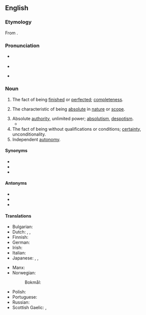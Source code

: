 ==English==

===Etymology===
From {{suffix|en|absolute|ness}}.

===Pronunciation===
* {{a|UK}} {{IPA|en|/ˈab.sə.luːt.nəs/|/ab.səˈluːt.nəs/}}
* {{audio|en|LL-Q1860 (eng)-Vealhurl-absoluteness.wav|Audio (RP)}}
* {{a|US}} {{IPA|en|/ˈæb.səˌlut.nəs/}}

===Noun===
{{en-noun|-|+}}

# {{lb|en|obsolete}} The fact of being [[finished]] or [[perfected]]; [[completeness]]. {{defdate|Attested from the mid 16<sup>th</sup> century until the 17<sup>th</sup> century.}}
# The characteristic of being [[absolute]] in [[nature]] or [[scope]].
#: {{ux|en|the '''absoluteness''' of his sovereignty, the '''absoluteness''' of his convictions}}
# Absolute [[authority]], unlimited power; [[absolutism]], [[despotism]]. {{defdate|First attested in the 16<sup>th</sup> century.}}
#* {{RQ:Florio Montaigne Essayes|chapter=8|book=II|page=228|passage=I know no man that could produce more parts, both naturall and artificiall, fit to preserve his masterie, and to maintaine his '''absolutenesse''', than he doth; yet is hee cleane falne from them like a childe.}}
# The fact of being without qualifications or conditions; [[certainty]], unconditionality. {{defdate|First attested in the 17<sup>th</sup> century.}}
# Independent [[autonomy]]. {{defdate|First attested in the 17<sup>th</sup> century.}}

====Synonyms====
* {{l|en|unconditionality}}
* {{l|en|unlimitedness}}
* {{l|en|certainty}}

====Antonyms====
* {{l|en|conditionality}}
* {{l|en|limitedness}}
* {{l|en|relativity}}

====Translations====
{{trans-top|the fact free from any conditions or other beings}}
* Bulgarian: {{t|bg|абсолю́тност|f}}
* Dutch: {{t+|nl|absoluutheid|m}}, {{t|nl|volstrektheid|m}}, {{t|nl|onbeperktheid|m}}
* Finnish: {{t+|fi|ehdottomuus}}
* German: {{t+|de|Absolutheit|f}}
* Irish: {{t|ga|absalóideacht|f}}
* Italian: {{t+|it|assolutezza|f}}
* Japanese: {{t+|ja|絶対|tr=zettai|sc=Jpan}}, {{t|ja|絶対性|tr=zettaisei|sc=Jpan}}, {{t|ja|無条件|tr=mujōken|sc=Jpan}}
{{trans-mid}}
* Manx: {{t|gv|ard-phooaralys|m}}
* Norwegian:
*: Bokmål: {{t+|nb|absolutthet|m|f}}
* Polish: {{t+|pl|absolutność|f}}
* Portuguese: {{t+|pt|absoluteza|f}}
* Russian: {{t+|ru|абсолю́тность|f}}
* Scottish Gaelic: {{t|gd|iomlanachd|f}}, {{t|gd|dligheachas|m}}
{{trans-bottom}}